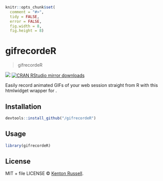 
```r
knitr::opts_chunk$set(
  comment = "#>",
  tidy = FALSE,
  error = FALSE,
  fig.width = 8,
  fig.height = 8)
```

# gifrecordeR

> gifrecordeR

[![](http://www.r-pkg.org/badges/version/gifrecordeR)](http://www.r-pkg.org/pkg/gifrecordeR)
[![CRAN RStudio mirror downloads](http://cranlogs.r-pkg.org/badges/gifrecordeR)](http://www.r-pkg.org/pkg/gifrecordeR)


Easily record animated GIFs of your web session straight from R with this htmlwidget wrapper for \href{https://github.com/yaronn/gifw00t/}{gifw00t}.

## Installation

```r
devtools::install_github("/gifrecordeR")
```

## Usage

```r
library(gifrecordeR)
```

## License

MIT + file LICENSE © [Kenton Russell](https://github.com/).
